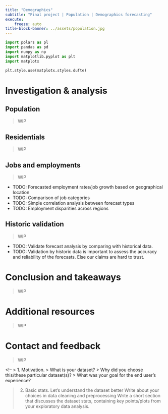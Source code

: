 ```yaml
---
title: "Demographics"
subtitle: "Final project | Population | Demographics forecasting"
execute:
    freeze: auto
title-block-banner: ../assets/population.jpg
---
```


```python
import polars as pl
import pandas as pd
import numpy as np
import matplotlib.pyplot as plt
import matplotx

plt.style.use(matplotx.styles.dufte)
```



# Investigation & analysis

## Population
> WIP

## Residentials
> WIP

## Jobs and employments
> WIP

- TODO: Forecasted employment rates/job growth based on geographical location
- TODO: Comparison of job categories
- TODO: Simple correlation analysis between forecast types
- TODO: Employment disparities across regions

## Historic validation
> WIP

- TODO: Validate forecast analysis by comparing with historical data.
- TODO: Validation by historic data is important to assess the accuracy and reliability of the forecasts. Else our claims are hard to trust.

# Conclusion and takeaways
> WIP

# Additional resources
> WIP

# Contact and feedback
> WIP

<!--
> 1. Motivation.
> What is your dataset?
> Why did you choose this/these particular dataset(s)?
> What was your goal for the end user's experience?

> 2. Basic stats. Let's understand the dataset better
> Write about your choices in data cleaning and preprocessing
> Write a short section that discusses the dataset stats, containing key points/plots from your exploratory data analysis.


